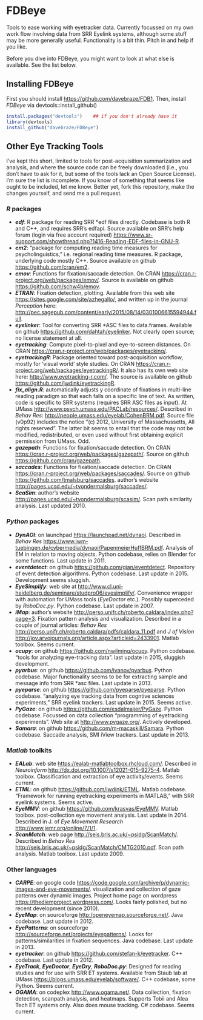 FDBeye
====

Tools to ease working with eyetracker data. Currently focussed on my own work flow involving data from SRR Eyelink
systems, although some stuff may be more generally useful. Functionality is a bit thin. Pitch in and help if you like.

Before you dive into FDBeye, you might want to look at what else is available. See the list below.

Installing FDBeye
-----------------

First you should install <https://github.com/davebraze/FDB1>. Then, install *FDBeye* via devtools::install_github()
```R
install.packages("devtools")    ## if you don't already have it
library(devtools)
install_github("davebraze/FDBeye")
```

Other Eye Tracking Tools
--------------

I've kept this short, limited to tools for post-acquisition summarization and analysis, and where the source code can be
freely downloaded (i.e., you don't have to ask for it, but some of the tools lack an Open Source License). I'm sure the
list is incomplete. If you know of something that seems like ought to be included, let me know. Better yet, fork this
repository, make the changes yourself, and send me a pull request.

### *R* packages ###

  * ***edf***: R package for reading SRR *edf files directly. Codebase is both R and C++, and requires SRR's
    edfapi. Source available on SRR's help forum (login via free account required)
    <https://www.sr-support.com/showthread.php?1416-Reading-EDF-files-in-GNU-R>.
  * ***em2***: "package for computing reading time measures for psycholinguistics," i.e. regional reading time
        measures. R package, underlying code mostly C++. Source available on github <https://github.com/cran/em2>.
  * ***emov***: Functions for fixation/saccade detection. On CRAN <https://cran.r-project.org/web/packages/emov/>. Source is
    available on github <https://github.com/schw4b/emov>.
  * ***ETRAN***: Fixation detection, plotting. Available from this web site <https://sites.google.com/site/azhegallo/>, and
    written up in the journal _Perception_ here:
    <http://pec.sagepub.com/content/early/2015/08/14/0301006615594944.full>.
  * ***eyelinker***: Tool for converting SRR *ASC files to data.frames. Available on github
    <https://github.com/dahtah/eyelinker>. Not clearly open source; no license statement at all.
  * ***eyetracking***: Compute pixel-to-pixel and eye-to-screen distances. On CRAN
    <https://cran.r-project.org/web/packages/eyetracking/>.
  * ***eyetrackingR***: Package oriented toward post-acquisition workflow, mostly for 'visual world' style studies. On
    CRAN <https://cran.r-project.org/web/packages/eyetrackingR/>. It also has its own web site here:
    <http://www.eyetracking-r.com/>. The source is available on github <https://github.com/jwdink/eyetrackingR>.
  * ***fix_align.R***: automatically adjusts y coordinate of fixations in multi-line reading paradigm so that each falls
    on a specific line of text. As written, code is specific to SRR systems (requires SRR ASC files as input). At UMass
    <http://www.psych.umass.edu/PACLab/resources/>. Described in *Behav Res*:
    <http://people.umass.edu/eyelab/CohenBRM.pdf>. Source file (v0p92) includes the notice "(c) 2012, University of
    Massachussetts, All rights reserved". The latter bit seems to entail that the code may not be modified,
    redistributed, or even used without first obtaining explicit permission from UMass. Odd.
  * ***gazepath***: Functions for fixation/saccade detection. On CRAN
    <https://cran.r-project.org/web/packages/gazepath/>. Source on github <https://github.com/cran/gazepath>.
  * ***saccades***: Functions for fixation/saccade detection. On CRAN
    <https://cran.r-project.org/web/packages/saccades/>. Source on github
    <https://github.com/tmalsburg/saccades>. author's website <http://pages.ucsd.edu/~tvondermalsburg/saccades/>.
  * ***ScaSim***: author's website <http://pages.ucsd.edu/~tvondermalsburg/scasim/>. Scan path similarity analysis. Last
    updated 2010.

### *Python* packages ###

  * ***DynAOI***: on launchpad <https://launchpad.net/dynaoi>. Described in *Behav Res*
    <https://www.iwm-tuebingen.de/cybermedia/dynaoi/PapenmeierHuffBRM.pdf>. Analysis of EM in relation to
    moving objects. Python codebase, relies on Blender for some functions. Last update in 2011.
  * ***eventdetect***: on github <https://github.com/gian/eventdetect>. Repository of event detection algorithms. Python
    codebase. Last update in 2015. Development seems sluggish.
  * ***EyeSimplify***: web site at <http://www.cl.uni-heidelberg.de/seminare/studpro06/eyesimplify/>. Convenience wrapper
    with automation for UMass tools (*EyeDoctor* etc.). Possibly superceded by *RoboDoc.py*. Python codebase. Last
    update in 2007.
  * ***iMap***: author's website <http://perso.unifr.ch/roberto.caldara/index.php?page=3>. Fixation pattern
    analysis and visualization. Described in a couple of journal articles: *Behav Res*
    <http://perso.unifr.ch/roberto.caldara/pdfs/caldara_11.pdf> and *J of Vision*
    <http://jov.arvojournals.org/article.aspx?articleid=2433901>. Matlab toolbox. Seems current.
  * ***ocupy***: on github <https://github.com/nwilming/ocupy>. Python codebase. "tools for analyzing eye-tracking
    data". last update in 2015, sluggish development.
  * ***pyarbus***: on github <https://github.com/ivanov/pyarbus>. Python codebase. Major functionality seems to be
    for extracting sample and message info from SRR *asc files. Last update in 2013.
  * ***pyeparse***: on github <https://github.com/pyeparse/pyeparse>. Python codebase. "analyzing eye tracking data from
    cogntive sciences experiments," SRR eyelink trackers. Last update in 2015. Seems active.
  * ***PyGaze***: on github <https://github.com/esdalmaijer/PyGaze>. Python codebase. Focussed on data collection
    "programming of eyetracking experiments". Web site at <http://www.pygaze.org/>. Actively developed.
  * ***Samara***: on github <https://github.com/m-macaskill/Samara>. Python codebase. Saccade analysis, SMI iView
    trackers. Last update in 2013.

### *Matlab* toolkits ###

  * ***EALab***: web site <https://ealab-matlabtoolbox.rhcloud.com/>.  Described in *Neuroinform*
    <http://dx.doi.org/10.1007/s12021-015-9275-4>. Matlab toolbox. Classification and extraction of eye
    activity/events. Seems current.
  * ***ETML***: on github <https://github.com/jwdink/ETML>. Matlab codebase. "Framework for running eyetracking experiments
    in MATLAB," with SRR eyelink systems. Seems active.
  * ***EyeMMV***: on github <https://github.com/krasvas/EyeMMV>. Matlab toolbox. post-collection eye movement
    analysis. Last update in 2014. Described in J. of *Eye Movement Research* <http://www.jemr.org/online/7/1/1>.
  * ***ScanMatch***: web page <http://seis.bris.ac.uk/~psidg/ScanMatch/>. Described in *Behav Res*
    <http://seis.bris.ac.uk/~psidg/ScanMatch/CMTG2010.pdf>. Scan path analysis. Matlab toolbox. Last update 2009.

### Other languages ###

  * ***CARPE***: on google code <https://code.google.com/archive/p/dynamic-images-and-eye-movements/>. visualization and
    collection of gaze patterns over dynamic images. Project home page on wordpress
    <https://thediemproject.wordpress.com/>. Looks fairly polished, but no recent development (since 2010).
  * ***EyeMap***: on sourceforge <http:/openeyemap.sourceforge.net/>. Java codebase. Last update in 2012.
  * ***EyePatterns***: on sourceforge <http://sourceforge.net/projects/eyepatterns/>. Looks for patterns/similarities in
    fixation sequences. Java codebase. Last update in 2013.
  * ***eyetracker***: on github <https://github.com/stefan-k/eyetracker>. C++ codebase. Last update in 2012.
  * ***EyeTrack***, ***EyeDoctor***, ***EyeDry***, ***RoboDoc.py***: Designed for reading studies and for use with SRR
    ET systems. Available from Staub lab at UMass <https://blogs.umass.edu/eyelab/software/>. C++ codebase, some
    Python. Seems current.
  * ***OGAMA***: on codeplex <http://www.ogama.net/>. Data collection, fixation detection, scanpath analysis, and
    heatmaps. Supports Tobii and Alea Tech ET systems only. Also does mouse tracking. C# codebase. Seems current.
